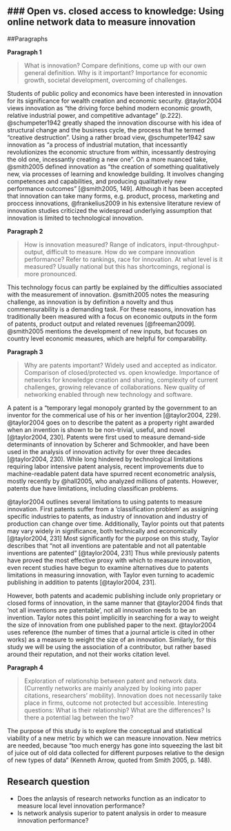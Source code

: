 ### Open vs. closed access to knowledge: Using online network data to measure innovation
-----------------------

##Paragraphs

**Paragraph 1**

> What is innovation? Compare definitions, come up with our own general definition. Why is it important? Importance for economic growth, societal development, overcoming of challenges.

Students of public policy and economics have been interested in innovation for its significance for wealth creation and economic security. @taylor2004 views innovation as "the driving force behind modern economic growth, relative industrial power, and competitive advantage" (p.222). @schumpeter1942 greatly shaped the innovation discourse with his idea of structural change and the business cycle, the process that he termed "creative destruction". Using a rather broad view, @schumpeter1942 saw innovation as "a process of industrial mutation, that incessantly revolutionizes the economic structure from within, incessantly destroying the old one, incessantly creating a new one". On a more nuanced take, @smith2005 defined innovation as "the creation of something qualitatively new, via processes of learning and knowledge building. It involves changing competences and capabilities, and producing qualitatively new performance outcomes" [@smith2005, 149]. Although it has been accepted that innovation can take many forms, e.g. product, process, marketing and proccess innovations, @frankelius2009 in his extensive literature review of innovation studies criticized the widespread underlying assumption that innovation is limited to technological innovation.

**Paragraph 2**

> How is innovation measured? Range of indicators, input-throughput-output, difficult to measure. How do we compare innovation performance? Refer to rankings, race for innovation. At what level is it measured? Usually national but this has shortcomings, regional is more pronounced.

This technology focus can partly be explained by the difficulties associated with the measurement of innovation. @smith2005 notes the measuring challenge, as innovation is by definition a novelty and thus commensurability is a demanding task. For these reasons, innovation has traditionally been measured with a focus on economic outputs in the form of patents, product output and related revenues [@freeman2009]. @smith2005 mentions the development of new inputs, but focuses on country level economic measures, which are helpful for comparability.



**Paragraph 3**

> Why are patents important? Widely used and accepted as indicator. Comparison of closed/protected vs. open knowledge. Importance of networks for knowledge creation and sharing, complexity of current challenges, growing relevance of collaborations. New quality of networking enabled through new technology and software.

A patent is a "temporary legal monopoly granted by the government to an inventor for the commerical use of his or her invention [@taylor2004, 229). @taylor2004 goes on to describe the patent as a property right awarded when an invention is shown to be non-trivial, useful, and novel [@taylor2004, 230]. Patents were first used to measure demand-side determinants of innovation by Scherer and Schmookler, and have been used in the analysis of innovation activity for over three decades [@taylor2004, 230). While long hindered by technological limitations requiring labor intensive patent analysis, recent improvements due to machine-readable patent data have spurred recent econometric analysis, mostly recently by @hall2005, who analyzed millions of patents. However, patents due have limitations, including classifican problems.  

@taylor2004 outlines several limitations to using patents to measure innovation. First patents suffer from a 'classification problem' as assigning specific industries to patents, as industry of innovation and industry of production can change over time. Additionally, Taylor points out that patents may vary widely in significance, both technically and economically [@taylor2004, 231] Most significantly for the purpose on this study, Taylor describes that "not all inventions are patentable and not all patentable inventions are patented" [@taylor2004, 231] Thus while previously patents have proved the most effective proxy with which to measure innovation, even recent studies have begun to examine alternatives due to patents limitations in measuring innovation, with Taylor even turning to academic publishing in addition to patents [@taylor2004, 231].

However, both patents and academic publishing include only proprietary or closed forms of innovation, in the same manner that @taylor2004 finds that 'not all inventions are patentable', not all innovation needs to be an invention.  Taylor notes this point implicitly in searching for a way to weight the size of innovation from one published paper to the next. @taylor2004 uses reference (the number of times that a journal article is cited in other works) as a measure to weight the size of an innovation. Similarly, for this study we will be using the association of a contributor, but rather based around their reputation, and not their works citation level.  

**Paragraph 4**

> Exploration of relationship between patent and network data. (Currently networks are mainly analyzed by looking into paper citations, researchers' mobility). Innovation does not necessarily take place in firms, outcome not protected but accessible. Interesting questions: What is their relationship? What are the differences? Is there a potential lag between the two?

The purpose of this study is to explore the conceptual and statistical viability of a new metric by which we can measure innovation. New metrics are needed, because "too much energy has gone into squeezing the last bit of juice out of old data collected for different purposes relative to the design of new types of data" (Kenneth Arrow, quoted from Smith 2005, p. 148). 

## Research question
- Does the anlaysis of research networks function as an indicator to measure local level innovation performance?
- Is network analysis superior to patent analysis in order to measure innovation performance?

